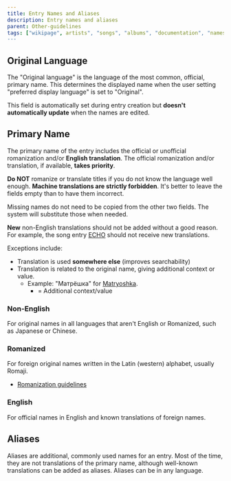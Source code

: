 ---
title: Entry Names and Aliases
description: Entry names and aliases
parent: Other-guidelines
tags: ["wikipage", artists", "songs", "albums", "documentation", "names", "languages", "vocadb"]
---

## Original Language


The "Original language" is the language of the most common, official, primary name. This determines the displayed name when the user setting "preferred display language" is set to "Original".

This field is automatically set during entry creation but **doesn't automatically update** when the names are edited.

## Primary Name

The primary name of the entry includes the official or unofficial romanization and/or **English translation**. The official romanization and/or translation, if available, **takes priority**.

**Do NOT** romanize or translate titles if you do not know the language well enough. **Machine translations are strictly forbidden**. It's better to leave the fields empty than to have them incorrect.

Missing names do not need to be copied from the other two fields. The system will substitute those when needed.

**New** non-English translations should not be added without a good reason. For example, the song entry [ECHO](https://vocadb.net/S/68814) should not receive new translations.

Exceptions include:

- Translation is used **somewhere else** (improves searchability)
- Translation is related to the original name, giving additional context or value.
  - Example: "Матрёшка" for [Matryoshka](https://vocadb.net/S/368).
    * = Additional context/value

### Non-English

For original names in all languages that aren't English or Romanized, such as Japanese or Chinese.

### Romanized

For foreign original names written in the Latin (western) alphabet, usually Romaji.

- [Romanization guidelines](/docs/other-guidelines/romanization-guidelines)

### English

For official names in English and known translations of foreign names.

## Aliases

Aliases are additional, commonly used names for an entry. Most of the time, they are not translations of the primary name, although well-known translations can be added as aliases. Aliases can be in any language.